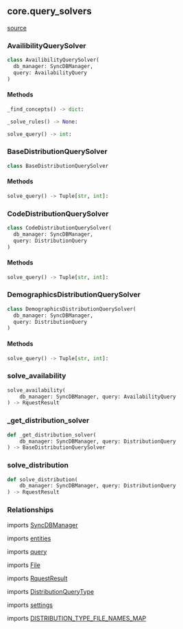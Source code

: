 ## core.query_solvers
[source](https://github.com/Health-Informatics-UoN/hutch-cohort-discovery/tree/main/app/bunny/core/query_solvers.py)
### AvailibilityQuerySolver
```python
class AvailibilityQuerySolver(
  db_manager: SyncDBManager,
  query: AvailabilityQuery
)
```

#### Methods

```python
_find_concepts() -> dict:
```

```python
_solve_rules() -> None:
```

```python
solve_query() -> int:
```

### BaseDistributionQuerySolver
```python
class BaseDistributionQuerySolver
```

#### Methods
```python
solve_query() -> Tuple[str, int]:
```

### CodeDistributionQuerySolver
```python
class CodeDistributionQuerySolver(
  db_manager: SyncDBManager,
  query: DistributionQuery
)
```

#### Methods
```python
solve_query() -> Tuple[str, int]:
```

### DemographicsDistributionQuerySolver
```python
class DemographicsDistributionQuerySolver(
  db_manager: SyncDBManager,
  query: DistributionQuery
)
```

#### Methods
```python
solve_query() -> Tuple[str, int]:
```

### solve_availability
```python
solve_availability(
    db_manager: SyncDBManager, query: AvailabilityQuery
) -> RquestResult
```

### _get_distribution_solver
```python
def _get_distribution_solver(
    db_manager: SyncDBManager, query: DistributionQuery
) -> BaseDistributionQuerySolver
```

### solve_distribution
```python
def solve_distribution(
    db_manager: SyncDBManager, query: DistributionQuery
) -> RquestResult
```

### Relationships

imports [SyncDBManager](/bunny/core_api_ref/db_manager#syncdbmanager)

imports [entities](/bunny/core_api_ref/entities)

imports [query](/bunny/core_api_ref/rquest_dto/query)

imports [File](/bunny/core_api_ref/rquest_dto/file)

imports [RquestResult](/bunny/core_api_ref/rquest_dto/result)

imports [DistributionQueryType](/bunny/core_api_ref/enums)

imports [settings](/bunny/core_api_ref/settings)

imports [DISTRIBUTION_TYPE_FILE_NAMES_MAP](/bunny/core_api_ref/constants#distribution-type-file-names-map)

